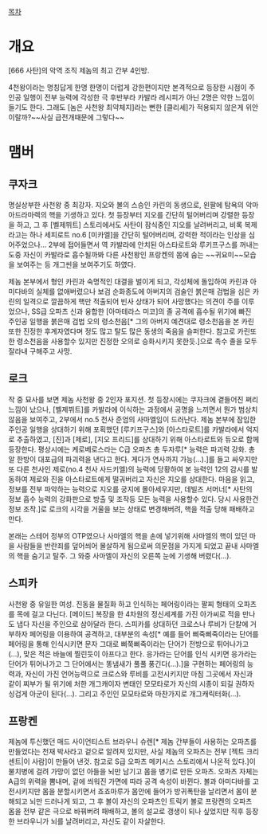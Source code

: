 [[목차]]
= 개요 =
[666 사탄]의 악역 조직 제놈의 최고 간부 4인방. 

4천왕이라는 명칭답게 한명 한명이 더럽게 강한편이지만 본격적으로 등장한 시점이 주인공 일행이 전부 능력에 각성한 극 후반부라 카발라 레시피가 아닌 2명은 약한 느낌이 들기도 한다. 그래도 [놈은 사천왕 최약체지]라는 뻔한 [클리셰]가 적용되지 않은게 위안이랄까?~~사실 급전개때문에 그렇다~~

= 맴버 =
== 쿠자크 ==
명실상부한 사천왕 중 최강자. 지오와 볼의 스승인 카린의 동생으로, 왼팔에 탐욕의 악마 아드라마렉의 핵을 기생하고 있다. 첫 등장부터 지오를 간단히 털어버리며 강렬한 등장을 하고, 그 후 [벨제뷔트] 스토리에서도 사탄이 잠식중인 지오를 날려버리고, 비록 복제라고는 하나 세피로트 no.6 [미카엘]을 간단히 털어버리며, 강력한 적이라는 인상을 심어주었으나... 2부에 접어들면서 역 카발라에 안치된 아스타로트와 루키프구스를 꺼내는 도중 자신이 카발라로 흡수될까봐 다른 사천왕인 프랑켄의 몸에 숨는 ~~귀요미~~모습을 보여주는 등 개그씬을 보여주기도 하였다. 

제놈 본부에서 형인 카린과 숙명적인 대결을 벌이게 되고, 각성체에 돌입하여 카린과 아미다바의 실체를 없애버렸으나 보검 순화종도에 아버지의 검술인 붉은매 검법을 심은 카린의 일격으로 깔끔하게 핵만 적출되어 빈사 상태가 되어 사망했다는 의견이 주를 이루었으나, SS급 오파츠 신과 융합한 [아마테라스 미코]의 졸 공격에 흡수될 위기에 빠진 주인공 일행을 붉은매 검법 오의 령소천음[* 그의 아버지 예견대로 령소천음을 본 카린또한 진정한 후계자였다며 정도 많고 탈도 많은 동생의 죽음을 슬퍼한다. 참고로 카린또한 령소천음을 사용할수 있지만 진정한 오의로 승화시키지 못한듯.]으로 촉수 졸을 모두 잘라내 구해주고 사망.

== 로크 ==
작 중 묘사를 보면 제놈 사천왕 중 2인자 포지션. 첫 등장시에는 쿠자크에 곁들어진 쩌리 느낌이 났으나, [벨제뷔트]를 카발라에 이식하는 과정에서 공명을 느끼면서 뭔가 범상치 않음을 보여주고, 2부에서 no.5 천사 준엄의 사마엘임이 드러난다. 제놈 본부에 잠입한 주인공 일행을 상대하기 위해 포획했던 [루키프구스]와 [아스타로트]를 카발라에서 억지로 추출하였고, [진]과 [제로], [지오 프리드]를 상대하기 위해 아스타로트와 듀오로 함께 등장한다. 평상시에는 케로베로스라는 C급 오파츠 총 두자루[* 능력은 파괴력 강화. 총알 한방이 대포급의 파괴력을 낸다고 한다. 게다가 연사까지 가능(...).]를 들고 싸우지만 또 다른 천사인 제로(no.4 천사 사드키엘)의 능력에 당황하여 본 능력인 12의 감시를 발동하여 제로와 진을 아스타로트에게 떨궈버리고 자신은 지오를 상대한다. 마음을 읽고, 정보를 전부 파악하는 능력으로 지오를 궁지에 몰아세우지만, 데빌즈 서머너[* 사탄의 정보 흡수 능력의 강화판으로 방출 및 조작등 모든 능력을 사용할수 있다. 당시 사용한건 정보 조작.]로 로크의 시각을 거울을 보는 상태로 변경해버려, 핵을 적출 당해 패배하고 만다. 

본래는 스테어 정부의 OTP였으나 사마엘의 핵을 손에 넣기위해 사마엘의 핵이 있던 마을 사람들을 반란죄를 덮어씌어 몰살하게 됨으로써 의문점을 가지게 되었고 끝내 사마엘의 핵을 숨기고 탈주. 그 와중 사마엘이 자신의 오른쪽 눈에 기생해 버렸다(...).

== 스피카 ==
사천왕 중 유일한 여성. 진동을 물질화 하고 인식하는 페어링이라는 팔찌 형태의 오파츠를 목에 걸고 다닌다. [메이드] 복장을 한 4차원의 정신세계를 가진 아가씨로 적을 만나도 냅다 자신을 주인으로 삼아달라 한다. 스피카를 상대하던 크로스나 루비가 단칼에 거부하자 페어링을 이용하여 공격하고, 대부분의 속성[* 예를 들어 삐죽삐죽이라는 단어를 페어링을 통해 인식시키면 문자 그대로 삐쭉삐죽이라는 단어가 전방으로 튀어나가고(...), 맞은 적은 바늘에 찔린듯이 아프다고 한다. 응가라는 단어를 인식 시키면 응가라는 단어가 튀어나가고 그 단어에서는 똥냄새가 풀풀 풍긴다(...).]을 구현하는 페어링의 능력과, 자신이 가진 언어능력으로 크로스와 루비를 고전시키지만 마침 그곳에서 자신과 같이 찌부가 될 위기에 처한 개그캐이자 변태인 모모타로가 자신의 시종이 되길 권하자 싱겁게 아군이 된다(...). 그리고 주인인 모모타로와 마찬가지로 개그캐릭터화(...).

== 프랑켄 ==
제놈에 투신했던 매드 사이언티스트 브라우니 슈렌[* 제놈 간부들이 사용하는 오파츠를 만들었다는 천재 박사라고 겉으로 알려져 있지만, 사실 제놈의 오파츠는 전부 [젝트 크리센트|이 사람]이 만들어 낸것. 참고로 S급 오파츠 메키시스 스토리에서 나온적 있다.]이 불치병에 걸려 가망이 없던 아들을 뇌만 남기고 몸을 병기로 만든 오파츠. 오파츠 자체는 A급의 위력을 뽐내며, 겉에 씌워진 가면에 따라 공격 속성이 바뀐다. 볼과 아미다바를 고전시키지만 몸을 분할시키면서 죠죠마루가 몸안에 들어가 방귀폭탄을 날리면서 몸이 분해되고 뇌만 드러나게 되고, 그 후 볼이 자신의 오파츠인 트릭키 볼로 프랑켄의 오파츠 몸을 전부 같은 극으로 바꿔버려 패배하고, 볼의 설교로 갱생이 되나 싶었지만 직후 등장한 브라우니가 뇌를 날려버리고, 자신도 같이 자살한다.
